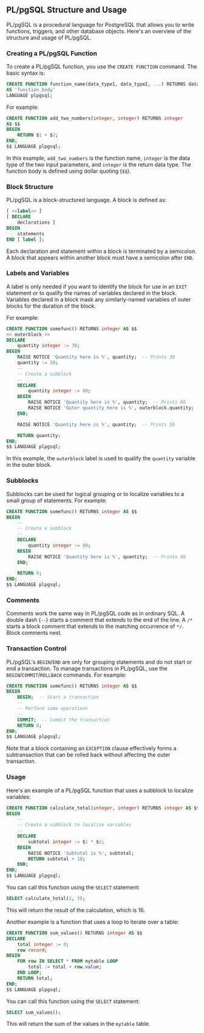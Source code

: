 ## PL/pgSQL Structure and Usage

PL/pgSQL is a procedural language for PostgreSQL that allows you to write functions, triggers, and other database objects. Here's an overview of the structure and usage of PL/pgSQL.

### Creating a PL/pgSQL Function

To create a PL/pgSQL function, you use the `CREATE FUNCTION` command. The basic syntax is:

```sql
CREATE FUNCTION function_name(data_type1, data_type2, ...) RETURNS data_type
AS 'function_body'
LANGUAGE plpgsql;
```

For example:

```sql
CREATE FUNCTION add_two_numbers(integer, integer) RETURNS integer
AS $$
BEGIN
    RETURN $1 + $2;
END;
$$ LANGUAGE plpgsql;
```

In this example, `add_two_numbers` is the function name, `integer` is the data type of the two input parameters, and `integer` is the return data type. The function body is defined using dollar quoting (`$$`).

### Block Structure

PL/pgSQL is a block-structured language. A block is defined as:

```sql
[ <<label>> ]
[ DECLARE
    declarations ]
BEGIN
    statements
END [ label ];
```

Each declaration and statement within a block is terminated by a semicolon. A block that appears within another block must have a semicolon after `END`.

### Labels and Variables

A label is only needed if you want to identify the block for use in an `EXIT` statement or to qualify the names of variables declared in the block. Variables declared in a block mask any similarly-named variables of outer blocks for the duration of the block.

For example:

```sql
CREATE FUNCTION somefunc() RETURNS integer AS $$
<< outerblock >>
DECLARE
    quantity integer := 30;
BEGIN
    RAISE NOTICE 'Quantity here is %', quantity;  -- Prints 30
    quantity := 50;
    --
    -- Create a subblock
    --
    DECLARE
        quantity integer := 80;
    BEGIN
        RAISE NOTICE 'Quantity here is %', quantity;  -- Prints 80
        RAISE NOTICE 'Outer quantity here is %', outerblock.quantity;  -- Prints 50
    END;

    RAISE NOTICE 'Quantity here is %', quantity;  -- Prints 50

    RETURN quantity;
END;
$$ LANGUAGE plpgsql;
```

In this example, the `outerblock` label is used to qualify the `quantity` variable in the outer block.

### Subblocks

Subblocks can be used for logical grouping or to localize variables to a small group of statements. For example:

```sql
CREATE FUNCTION somefunc() RETURNS integer AS $$
BEGIN
    --
    -- Create a subblock
    --
    DECLARE
        quantity integer := 80;
    BEGIN
        RAISE NOTICE 'Quantity here is %', quantity;  -- Prints 80
    END;

    RETURN 0;
END;
$$ LANGUAGE plpgsql;
```

### Comments

Comments work the same way in PL/pgSQL code as in ordinary SQL. A double dash (`--`) starts a comment that extends to the end of the line. A `/*` starts a block comment that extends to the matching occurrence of `*/`. Block comments nest.

### Transaction Control

PL/pgSQL's `BEGIN`/`END` are only for grouping statements and do not start or end a transaction. To manage transactions in PL/pgSQL, use the `BEGIN`/`COMMIT`/`ROLLBACK` commands. For example:

```sql
CREATE FUNCTION somefunc() RETURNS integer AS $$
BEGIN
    BEGIN;  -- Start a transaction
    --
    -- Perform some operations
    --
    COMMIT;  -- Commit the transaction
    RETURN 0;
END;
$$ LANGUAGE plpgsql;
```

Note that a block containing an `EXCEPTION` clause effectively forms a subtransaction that can be rolled back without affecting the outer transaction.

### Usage

Here's an example of a PL/pgSQL function that uses a subblock to localize variables:

```sql
CREATE FUNCTION calculate_total(integer, integer) RETURNS integer AS $$
BEGIN
    --
    -- Create a subblock to localize variables
    --
    DECLARE
        subtotal integer := $1 * $2;
    BEGIN
        RAISE NOTICE 'Subtotal is %', subtotal;
        RETURN subtotal + 10;
    END;
END;
$$ LANGUAGE plpgsql;
```

You can call this function using the `SELECT` statement:

```sql
SELECT calculate_total(2, 3);
```

This will return the result of the calculation, which is 16.

Another example is a function that uses a loop to iterate over a table:

```sql
CREATE FUNCTION sum_values() RETURNS integer AS $$
DECLARE
    total integer := 0;
    row record;
BEGIN
    FOR row IN SELECT * FROM mytable LOOP
        total := total + row.value;
    END LOOP;
    RETURN total;
END;
$$ LANGUAGE plpgsql;
```

You can call this function using the `SELECT` statement:

```sql
SELECT sum_values();
```

This will return the sum of the values in the `mytable` table.
